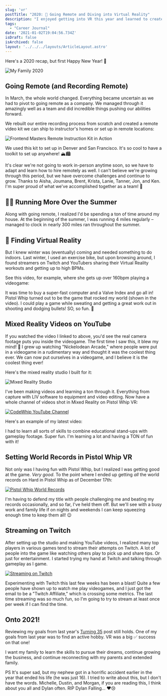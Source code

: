 ```yaml
---
slug: 'vr'
postTitle: "2020: 🥽 Going Remote and Diving into Virtual Reality"
description: "I enjoyed getting into VR this year and learned to create videos in Mixed Reality through LIV, posted them to YouTube and streamed through Twitch. And got all the world records in Pistol Whip."
tags:
  - "Career Journal"
date: '2021-01-02T19:04:56.734Z'
isDraft: false
isArchived: false
layout: '../../../layouts/ArticleLayout.astro'
---
```


Here's a 2020 recap, but first Happy New Year! 🥳

![My Family 2020](../2020-01-02-vr/_grabanski-family.jpeg)

## Going Remote (and Recording Remote)

In March, the whole world changed. Everything became uncertain as we had to pivot to going remote as a company. We managed through it amazingly well as a team and did incredible things pushing our abilities forward.

We rebuilt our entire recording process from scratch and created a remote video kit we can ship to instructor's homes or set up in remote locations:

![Frontend Masters Remote Instruction Kit in Action](../2020-01-02-vr/_remote-kit.jpg)

We used this kit to set up in Denver and San Francisco. It's so cool to have a toolkit to set up anywhere! 🏔🏙

It's clear we're not going to work in-person anytime soon, so we have to adapt and learn how to hire remotely as well. I can't believe we're growing through this period, but we have overcome challenges and continue to grow. Thanks to Aisha, Joumana, Brent, Krista, Lanie, Tanner, Jon, and Ken. I'm super proud of what we've accomplished together as a team! 🤩

## 🏃‍♂️ Running More Over the Summer

Along with going remote, I realized I'd be spending a ton of time around my house. At the beginning of the summer, I was running 4 miles regularly – managed to clock in nearly 300 miles ran throughout the summer. 

## 🥽 Finding Virtual Reality

But I knew winter was (eventually) coming and needed something to do indoors. Last winter, I used an exercise bike, but upon browsing around, I found streamers on Twitch and YouTubers sharing their Virtual Reality workouts and getting up to high BPMs. 

See this video, for example, where she gets up over 160bpm playing a videogame:

<YouTube id="hEMvbFtitRI" params="controls=1" />

 It was time to buy a super-fast computer and a Valve Index and go all in! Pistol Whip turned out to be the game that rocked my world (shown in the video). I could play a game while sweating and getting a great work out in shooting and dodging bullets! SO, so fun. 🥳

## Mixed Reality Videos on YouTube

If you watched the video I linked to above, you'd see the real camera footage puts you inside the videogame. The first time I saw this, it blew my mind! 🤯 I grew up watching "Nickelodean Arcade," where people were put in a videogame in a rudimentary way and thought it was the coolest thing ever. We can now put ourselves in a videogame, and I believe it is the coolest thing ever!

Here's the mixed reality studio I built for it:

![Mixed Reality Studio](../2020-01-02-vr/_mixed-reality-studio.jpg)

I've been making videos and learning a ton through it. Everything from capture with LIV software to equipment and video editing. Now have a whole channel of videos shot in Mixed Reality on Pistol Whip VR:

[![CodeWhip YouTube Channel](../2020-01-02-vr/_codewhip-youtube.png)](https://www.youtube.com/channel/UC5W6ZgJB40-2NUYkhuqs2GA/videos)

Here's an example of my latest video:

<YouTube id="5SPcUdBz72c" params="controls=1" />

I had to learn all sorts of skills to combine educational stand-ups with gameplay footage. Super fun. I'm learning a lot and having a TON of fun with it!

## Setting World Records in Pistol Whip VR

Not only was I having fun with Pistol Whip, but I realized I was getting good at the game. _Very good_. To the point where I ended up getting _all_ the world records on Hard in Pistol Whip as of December 17th:

[![Pistol Whip World Records](../2020-01-02-vr/_pistol-whip-world-records.jpg)](https://twitter.com/CodeWhipTV/status/1339762948995239936)

I'm having to defend my title with people challenging me and beating my records occasionally, and so far, I've held them off. But we'll see with a busy work and family life if on nights and weekends I can keep squeezing enough time to keep them all! 😉

## Streaming on Twitch

After setting up the studio and making YouTube videos, I realized many top players in various games tend to stream their attempts on Twitch. A lot of people into the game like watching others play to pick up and share tips. Or just for entertainment. I started trying my hand at Twitch and talking through gameplay as I game.

[![Streaming on Twitch](../2020-01-02-vr/_twitch-streaming.png)](https://www.twitch.tv/codewhip)

Experimenting with Twitch this last few weeks has been a blast! Quite a few people have shown up to watch me play videogames, and I just got the email to be a "Twitch Affiliate," which is crossing some metrics. The last time streaming was so much fun, so I'm going to try to stream at least once per week if I can find the time.

## Onto 2021!

Reviewing my goals from last year's [Turning 35](turning-35) post still holds. One of my goals from last year was to find an active hobby. VR was a big ✅ success on that one!

I want my family to learn the skills to pursue their dreams, continue growing the business, and continue reconnecting with my parents and extended family. 

PS It's super sad, but my nephew got in a horrific accident earlier in the year that ended his life (he was just 16). I tried to write about this, but I don't have the words. Michelle, Dustin, and Morgan, if you are reading this, I think about you all and Dylan often. RIP Dylan Falling... ❤️😢